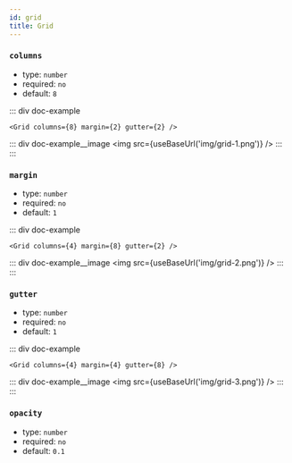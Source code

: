 ```yaml
---
id: grid
title: Grid
---
```



### `columns`

- type: `number`
- required: `no`
- default: `8`

::: div doc-example
```tsx
<Grid columns={8} margin={2} gutter={2} />
```

  ::: div doc-example__image
  <img src={useBaseUrl('img/grid-1.png')} />
  :::
:::

### `margin`

- type: `number`
- required: `no`
- default: `1`

::: div doc-example
```tsx
<Grid columns={4} margin={8} gutter={2} />
```

  ::: div doc-example__image
  <img src={useBaseUrl('img/grid-2.png')} />
  :::
:::

### `gutter`

- type: `number`
- required: `no`
- default: `1`

::: div doc-example
```tsx
<Grid columns={4} margin={4} gutter={8} />
```

  ::: div doc-example__image
  <img src={useBaseUrl('img/grid-3.png')} />
  :::
:::

### `opacity`

- type: `number`
- required: `no`
- default: `0.1`
